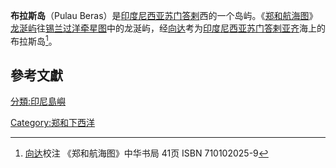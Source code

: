 '''布拉斯岛'''（Pulau Beras）是[[印度尼西亚|印度尼西亚]][[苏门答剌|苏门答剌]]西的一个岛屿。《[[郑和航海图|郑和航海图]]》[[龙涎屿|龙涎屿]]往[[锡兰|锡兰]][[过洋牵星图|过洋牵星图]]中的龙涎屿，经[[向达|向达]]考为[[印度尼西亚|印度尼西亚]][[苏门答剌|苏门答剌]][[亚齐|亚齐]]海上的布拉斯岛<ref>[[向达|向达]]校注 《郑和航海图》中华书局 41页  ISBN 710102025-9  </ref>。

==參考文獻==
<div class="references-small">
<references></references>
</div>


[[Category:郑和下西洋|Category:郑和下西洋]]
[[分類:印尼島嶼|分類:印尼島嶼]]